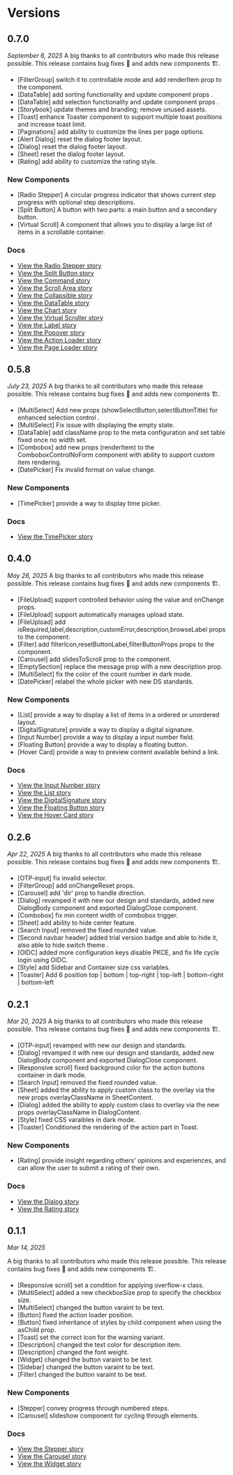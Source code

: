 
<Meta title="Changelog" />

# Versions

## 0.7.0

_September 6, 2025_
A big thanks to all contributors who made this release possible.
This release contains bug fixes 🐛 and adds new components 🏗️.

- [FilterGroup] switch it to controllable mode and add renderItem prop to the component.
- [DataTable] add sorting functionality and update component props .
- [DataTable] add selection functionality and update component props .
- [Storybook] update themes and branding; remove unused assets.
- [Toast] enhance Toaster component to support multiple toast positions and increase toast limit.
- [Paginations] add ability to customize the lines per page options.
- [Alert Dialog] reset the dialog footer layout.
- [Dialog] reset the dialog footer layout.
- [Sheet] reset the dialog footer layout.
- [Rating] add ability to customize the rating style.

### New Components

- [Radio Stepper] A circular progress indicator that shows current step progress with optional step descriptions.
- [Split Button] A button with two parts: a main button and a secondary button.
- [Virtual Scroll] A component that allows you to display a large list of items in a scrollable container.

### Docs

- [View the Radio Stepper story](?path=/docs/design-system-navigation-radialstepper--documentation)
- [View the Split Button story](?path=/docs/design-system-controls-splitbutton--documentation)
- [View the Command story](?path=/docs/design-system-controls-command--documentation)
- [View the Scroll Area story](?path=/docs/design-system-surface-scrollarea--documentation)
- [View the Collapsible story](?path=/docs/design-system-surface-collapsible--documentation)
- [View the DataTable story](?path=/docs/design-system-data-display-datatable--documentation)
- [View the Chart story](?path=/docs/design-system-data-display-chart--documentation)
- [View the Virtual Scroller story](?path=/docs/design-system-data-display-virtualscroller--documentation)
- [View the Label story](?path=/docs/design-system-data-display-label--documentation)
- [View the Popover story](?path=/docs/design-system-feedback-popover--documentation)
- [View the Action Loader story](?path=/docs/design-system-feedback-actionloader--documentation)
- [View the Page Loader story](?path=/docs/design-system-feedback-pageloader--documentation)

## 0.5.8

_July 23, 2025_
A big thanks to all contributors who made this release possible.
This release contains bug fixes 🐛 and adds new components 🏗️.

- [MultiSelect] Add new props (showSelectButton,selectButtonTitle) for enhanced selection control .
- [MultiSelect] Fix issue with displaying the empty state.
- [DataTable] add className prop to the meta configuration and set table fixed once no width set.
- [Combobox] add new props (renderItem) to the ComboboxControlNoForm component with ability to support custom item rendering.
- [DatePicker] Fix invalid format on value change.

### New Components

- [TimePicker] provide a way to display time picker.

### Docs

- [View the TimePicker story](?path=/docs/design-system-controls-timepicker--documentation)

## 0.4.0

_May 26, 2025_
A big thanks to all contributors who made this release possible.
This release contains bug fixes 🐛 and adds new components 🏗️.

- [FileUpload] support controlled behavior using the value and onChange props.
- [FileUpload] support automatically manages upload state.
- [FileUpload] add isRequired,label,description,customError,description,browseLabel props to the component.
- [Filter] add filterIcon,resetButtonLabel,filterButtonProps props to the component.
- [Carousel] add slidesToScroll prop to the component.
- [EmptySection] replace the message prop with a new description prop.
- [MultiSelect] fix the color of the count number in dark mode.
- [DatePicker] relabel the whole picker with new DS standards.

### New Components

- [List] provide a way to display a list of items in a ordered or unordered layout.
- [DigitalSignature] provide a way to display a digital signature.
- [Input Number] provide a way to display a input number field.
- [Floating Button] provide a way to display a floating button.
- [Hover Card] provide a way to preview content available behind a link.

### Docs

- [View the Input Number story](?path=/docs/design-system-controls-inputnumber--documentation)
- [View the List story](?path=/docs/design-system-data-display-list--documentation)
- [View the DigitalSignature story](?path=/docs/design-system-templates-digital-signature--documentation)
- [View the Floating Button story](?path=/docs/design-system-controls-floatingbutton--documentation)
- [View the Hover Card story](?path=/docs/design-system-data-display-hovercard--documentation)

## 0.2.6

_Apr 22, 2025_
A big thanks to all contributors who made this release possible.
This release contains bug fixes 🐛 and adds new components 🏗️.

- [OTP-input] fix invalid selector.
- [FilterGroup] add onChangeReset props.
- [Carousel] add 'dir' prop to handle direction.
- [Dialog] revamped it with new our design and standards, added new DialogBody component and exported DialogClose component.
- [Combobox] fix min content width of combobox trigger.
- [Sheet] add ability to hide center feature.
- [Search Input] removed the fixed rounded value.
- [Second navbar header] added trial version badge and able to hide it, also able to hide switch theme .
- [OIDC] added more configuration keys disable PKCE, and fix life cycle login using OIDC.
- [Style] add Sidebar and Container size css variables.
- [Toaster] Add 6 position top | bottom | top-right | top-left | bottom-right | bottom-left

## 0.2.1

_Mar 20, 2025_
A big thanks to all contributors who made this release possible.
This release contains bug fixes 🐛 and adds new components 🏗️.

- [OTP-input] revamped with new our design and standards.
- [Dialog] revamped it with new our design and standards, added new DialogBody component and exported DialogClose component.
- [Responsive scroll] fixed background color for the action buttons container in dark mode.
- [Search Input] removed the fixed rounded value.
- [Sheet] added the ability to apply custom class to the overlay via the new props overlayClassName in SheetContent.
- [Dialog] added the ability to apply custom class to overlay via the new props overlayClassName in DialogContent.
- [Style] fixed CSS varaibles in dark mode.
- [Toaster] Conditioned the rendering of the action part in Toast.

### New Components

- [Rating] provide insight regarding others' opinions and experiences, and can allow the user to submit a rating of their own.

### Docs

- [View the Dialog story](?path=/docs/design-system-feedback-dialog--documentation)
- [View the Rating story](?path=/docs/design-system-feedback-rating--documentation)

## 0.1.1

_Mar 14, 2025_

A big thanks to all contributors who made this release possible.
This release contains bug fixes 🐛 and adds new components 🏗️.

- [Responsive scroll] set a condition for applying overflow-x class.
- [MultiSelect] added a new checkboxSize prop to specify the checkbox size.
- [MultiSelect] changed the button varaint to be text.
- [Button] fixed the action loader position.
- [Button] fixed inheritance of styles by child component when using the asChild prop.
- [Toast] set the correct icon for the warning variant.
- [Description] changed the text color for description item.
- [Description] changed the font weight.
- [Widget] changed the button varaint to be text.
- [Sidebar] changed the button varaint to be text.
- [Filter] changed the button varaint to be text.

### New Components

- [Stepper] convey progress through numbered steps.
- [Carousel] slideshow component for cycling through elements.

### Docs

- [View the Stepper story](?path=/docs/design-system-navigation-stepper--documentation)
- [View the Carousel story](?path=/docs/design-system-data-display-carousel--documentation)
- [View the Widget story](?path=/docs/design-system-layout-widget--documentation)
